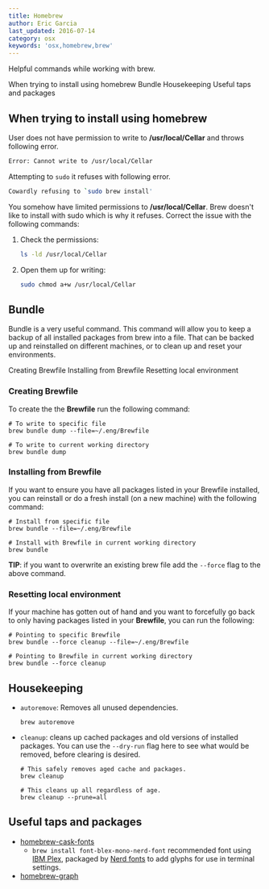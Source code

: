 ```yaml
---
title: Homebrew
author: Eric Garcia
last_updated: 2016-07-14
category: osx
keywords: 'osx,homebrew,brew'
---
```


<PageDescription>

Helpful commands while working with brew.

</PageDescription>

<AnchorLinks>
  <AnchorLink>When trying to install using homebrew</AnchorLink>
  <AnchorLink>Bundle</AnchorLink>
  <AnchorLink>Housekeeping</AnchorLink>
  <AnchorLink>Useful taps and packages</AnchorLink>
</AnchorLinks>

## When trying to install using homebrew

User does not have permission to write to **/usr/local/Cellar** and throws following error.

```bash
Error: Cannot write to /usr/local/Cellar
```

Attempting to `sudo` it refuses with following error.

```bash
Cowardly refusing to `sudo brew install'
```

You somehow have limited permissions to **/usr/local/Cellar**. Brew doesn't like to install with sudo which is why it refuses. Correct the issue with the following commands:

1. Check the permissions:

   ```bash
   ls -ld /usr/local/Cellar
   ```

2. Open them up for writing:

   ```bash
   sudo chmod a+w /usr/local/Cellar
   ```

## Bundle

Bundle is a very useful command. This command will allow you to keep a backup of all installed packages from brew into a file. That can be backed up and reinstalled on different machines, or to clean up and reset your environments.

<AnchorLinks small>
  <AnchorLink>Creating Brewfile</AnchorLink>
  <AnchorLink>Installing from Brewfile</AnchorLink>
  <AnchorLink>Resetting local environment</AnchorLink>
</AnchorLinks>

### Creating Brewfile

To create the the **Brewfile** run the following command:

```shell
# To write to specific file
brew bundle dump --file=~/.eng/Brewfile

# To write to current working directory
brew bundle dump
```

### Installing from Brewfile

If you want to ensure you have all packages listed in your Brewfile installed, you can reinstall or do a fresh install (on a new machine) with the following command:

```shell
# Install from specific file
brew bundle --file=~/.eng/Brewfile

# Install with Brewfile in current working directory
brew bundle
```

<InlineNotification>

**TIP**: if you want to overwrite an existing brew file add the `--force` flag to the above command.

</InlineNotification>

### Resetting local environment

If your machine has gotten out of hand and you want to forcefully go back to only having packages listed in your **Brewfile**, you can run the following:

```shell
# Pointing to specific Brewfile
brew bundle --force cleanup --file=~/.eng/Brewfile

# Pointing to Brewfile in current working directory
brew bundle --force cleanup
```

## Housekeeping

- `autoremove`: Removes all unused dependencies.

  ```shell
  brew autoremove
  ```

- `cleanup`: cleans up cached packages and old versions of installed packages. You can use the `--dry-run` flag here to see what would be removed, before clearing is desired.

  ```shell
  # This safely removes aged cache and packages.
  brew cleanup

  # This cleans up all regardless of age.
  brew cleanup --prune=all
  ```

## Useful taps and packages

- [homebrew-cask-fonts](https://github.com/Homebrew/homebrew-cask-fonts)
  - `brew install font-blex-mono-nerd-font` recommended font using [IBM Plex](https://www.ibm.com/plex/), packaged by [Nerd fonts](https://github.com/ryanoasis/nerd-fonts) to add glyphs for use in terminal settings.
- [homebrew-graph](https://github.com/martido/homebrew-graph)
